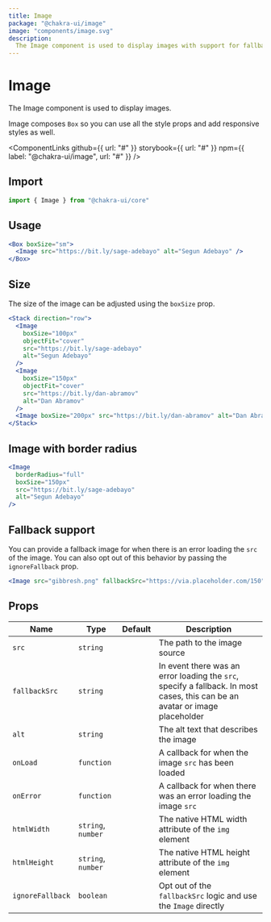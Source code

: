```yaml
---
title: Image
package: "@chakra-ui/image"
image: "components/image.svg"
description:
  The Image component is used to display images with support for fallback.
---
```



# Image

The Image component is used to display images.

Image composes `Box` so you can use all the style props and add responsive
styles as well.

<ComponentLinks
  github={{ url: "#" }}
  storybook={{ url: "#" }}
  npm={{ label: "@chakra-ui/image", url: "#" }}
/>

<carbon-ad></carbon-ad>

## Import

```js
import { Image } from "@chakra-ui/core"
```

## Usage

```jsx
<Box boxSize="sm">
  <Image src="https://bit.ly/sage-adebayo" alt="Segun Adebayo" />
</Box>
```

## Size

The size of the image can be adjusted using the `boxSize` prop.

```jsx
<Stack direction="row">
  <Image
    boxSize="100px"
    objectFit="cover"
    src="https://bit.ly/sage-adebayo"
    alt="Segun Adebayo"
  />
  <Image
    boxSize="150px"
    objectFit="cover"
    src="https://bit.ly/dan-abramov"
    alt="Dan Abramov"
  />
  <Image boxSize="200px" src="https://bit.ly/dan-abramov" alt="Dan Abramov" />
</Stack>
```

## Image with border radius

```jsx
<Image
  borderRadius="full"
  boxSize="150px"
  src="https://bit.ly/sage-adebayo"
  alt="Segun Adebayo"
/>
```

## Fallback support

You can provide a fallback image for when there is an error loading the `src` of
the image. You can also opt out of this behavior by passing the `ignoreFallback`
prop.

```jsx
<Image src="gibbresh.png" fallbackSrc="https://via.placeholder.com/150" />
```

## Props

| Name             | Type               | Default | Description                                                                                                                  |
| ---------------- | ------------------ | ------- | ---------------------------------------------------------------------------------------------------------------------------- |
| `src`            | `string`           |         | The path to the image source                                                                                                 |
| `fallbackSrc`    | `string`           |         | In event there was an error loading the `src`, specify a fallback. In most cases, this can be an avatar or image placeholder |
| `alt`            | `string`           |         | The alt text that describes the image                                                                                        |
| `onLoad`         | `function`         |         | A callback for when the image `src` has been loaded                                                                          |
| `onError`        | `function`         |         | A callback for when there was an error loading the image `src`                                                               |
| `htmlWidth`      | `string`, `number` |         | The native HTML width attribute of the `img` element                                                                         |
| `htmlHeight`     | `string`, `number` |         | The native HTML height attribute of the `img` element                                                                        |
| `ignoreFallback` | `boolean`          |         | Opt out of the `fallbackSrc` logic and use the `Image` directly                                                              |
